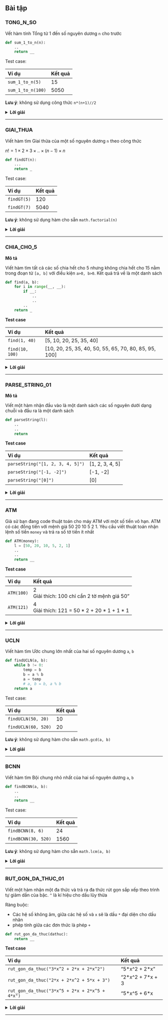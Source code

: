 ## Bài tập


### TONG_N_SO

Vết hàm tính Tổng từ 1 đến số nguyên dương `n` cho trước

```python
def sum_1_to_n(n):
    ..
    return __
```

Test case:

|Ví dụ|Kết quả|
|:--|:----------|
|`sum_1_to_n(5)`|15|
|`sum_1_to_n(100)`|5050|

**Lưu ý**: không sử dụng công thức `n*(n+1)//2` 

<details><summary><b>Lời giải</b></summary>
<p>

```python
def sum_1_to_n(n):
    answer = 0
    for i in range(1, n+1):
        answer += i
    return answer
```
</p></details>

---

### GIAI_THUA

Viết hàm tìm Giai thừa của một số nguyên dương `n` theo công thức

$n! = 1 \times 2 \times 3 \times .. \times (n-1) \times n$

```python
def findGT(n):
    ...
    return _
```

Test case:

|Ví dụ|Kết quả|
|:--|:----------|
|`findGT(5)`|120|
|`findGT(7)`|5040|

**Lưu ý**: không sử dụng hàm cho sẵn `math.factorial(n)` 

<details><summary><b>Lời giải</b></summary>
<p>

```python
def findGT(n):
    answer = 1
    for i in range(1, n+1):
        answer *= i
    return answer
```

</p></details>
---

### CHIA_CHO_5

**Mô tả**

Viết hàm tìm tất cả các số chia hết cho 5 nhưng không chia hết cho 15 nằm trong đoạn từ `[a, b]` với điều kiện `a>0, b>0`. Kết quả trả về là một danh sách

```python
def find(a, b):
    for i in range(__, __):
        if __:
            ..
            ..
        ..
    return _
```

**Test case**

|Ví dụ|Kết quả|
|:--|:----------|
|`find(1, 40)`|[5, 10, 20, 25, 35, 40]|
|`find(10, 100)`|[10, 20, 25, 35, 40, 50, 55, 65, 70, 80, 85, 95, 100]|

<details><summary><b>Lời giải</b></summary>
<p>

```python
def find(a, b):
    answer = []
    for i in range(a, b + 1):
        if (i % 5 == 0) & (i % 3 != 0):
            answer.append(i)
    return answer
```
</p></details>
---

### PARSE_STRING_01

**Mô tả**

Viết một hàm nhận đầu vào là một danh sách các số nguyên dưới dạng chuỗi và đầu ra là một danh sách

```python
def parseString(l):
    ..
    ..
    return
```
**Test case**

|Ví dụ|Kết quả|
|:--|:----------|
|`parseString("[1, 2, 3, 4, 5]")`|[1, 2, 3, 4, 5]|
|`parseString("[-1, -2]")`|[-1, -2]|
|`parseString("[0]")`|[0]|

<details><summary><b>Lời giải</b></summary>
<p>

```python
def parseString(l):
    items = l.split(',')
    answer = []
    for i in range(len(items)):
        item = items[i].replace('[','').replace(']','').strip() 
        item = int(item)
        answer.append(item)
    return answer
```
</p></details>
---

### ATM

Giả sử bạn đang code thuật toán cho máy ATM với một số tiền vô hạn.
ATM có các đồng tiền với mệnh giá 50 20 10 5 2 1.
Yêu cầu viết thuật toán nhận lệnh số tiền `money` và trả ra số tờ tiền ít nhất


```python
def ATM(money):
    l = [50, 20, 10, 5, 2, 1]
    ..
    ..
    return __
```

**Test case**

|Ví dụ|Kết quả|
|:--|:----------|
|`ATM(100)`|2 <br> Giải thích: 100 chỉ cần 2 tờ mệnh giá 50"|
|`ATM(121)`|4 <br> Giải thích: 121 = 50 * 2 + 20 * 1 + 1 * 1|

<details><summary><b>Lời giải</b></summary>
<p>

```python
def ATM(money):
    l = [50, 20, 10, 5, 2, 1]
    answer = [0, 0, 0, 0, 0, 0]
    for i in range(len(l)):
        answer[i] = money // l[i]
        money = money % l[i]
    return sum(answer)
```
</p></details>
---

### UCLN

Viết hàm tìm Ước chung lớn nhất của hai số  nguyên dương `a`, `b`


```python
def findUCLN(a, b):
    while b != 0:
        temp = b
        b = a % b
        a = temp
        # a, b = b, a % b
    return a
```


Test case:

|Ví dụ|Kết quả|
|:--|:----------|
|`findUCLN(50, 20)`|10|
|`findUCLN(60, 520)`|20|

**Lưu ý**: không sử dụng hàm cho sẵn `math.gcd(a, b)` 


<details><summary><b>Lời giải</b></summary>
<p>

```python
import math
def findUCLN(a, b):
    return math.gcd(a, b)
```
</p></details>
---

### BCNN

Viết hàm tìm Bội chung nhỏ nhất của hai số nguyên dương `a`, `b`

```python
def findBCNN(a, b):
    ..
    ..
    return __
```

Test case:

|Ví dụ|Kết quả|
|:--|:----------|
|`findBCNN(8, 6)`|24|
|`findBCNN(30, 520)`|1560|

**Lưu ý**: không sử dụng hàm cho sẵn `math.lcm(a, b)` 

<details><summary><b>Lời giải</b></summary>
<p>

```python
def findBCNN(a, b):
    answer = a * b // findUCLN(a, b)
    return answer
```
</p></details>

---

### RUT_GON_DA_THUC_01

Viết một hàm nhận một đa thức  và trả ra đa thức rút gọn sắp xếp theo trình tự giảm dần của bậc.
`^` là kí hiệu cho dấu lũy thừa

Ràng buộc:

- Các hệ số không âm, giữa các hệ số và `x` sẽ là dấu `*` đại diện cho dấu nhân
- phép tính giữa các đơn thức là phép `+`


```python
def rut_gon_da_thuc(dathuc):
    return __
```

**Test case**

|Ví dụ|Kết quả|
|:--|:----------|
|`rut_gon_da_thuc("3*x^2 + 2*x + 2*x^2")`|"5\*x^2 + 2\*x"|
|`rut_gon_da_thuc("2*x + 2*x^2 + 5*x + 3")`|"2\*x^2 + 7\*x + 3|
|`rut_gon_da_thuc("3*x^5 + 2*x + 2*x^5 + 4*x")`|"5\*x^5 + 6\*x|

<details><summary><b>Lời giải</b></summary>
<p>

```python
def rut_gon_da_thuc(da_thuc):
    # Tách biệt các hạng tử
    hts = da_thuc.split(" + ")
    print(hts)
    # Tạo một từ điển để lưu trữ số lượng và hạng tử
    thong_ke = {}
    
    for ht in hts:
        print(ht)
        if '*' not in ht:
            he_so, bac = ht, 0
        else:
            he_so, bac = ht.split("*x")
            print(he_so, bac)
            if "^" in bac:
                bac = int(bac.split("^")[1])
            else:
                bac = 1
        # Cập nhật số lượng và hạng tử trong từ điển
        if bac in thong_ke:
            thong_ke[bac] += int(he_so)
        else:
            thong_ke[bac] = int(he_so)
    
    print(thong_ke)
    # Tạo đa thức đã rút gọn
    da_thuc_rut_gon = ""
    for bac, he_so in sorted(thong_ke.items(), reverse=True):
        if he_so != 0:
            if bac >=2 :
                da_thuc_rut_gon += f"{he_so}*x^{bac} + "
            elif bac == 1:
                da_thuc_rut_gon += f"{he_so}*x + "
            else:
                da_thuc_rut_gon += str(he_so)
    
    # Loại bỏ dấu + cuối cùng
    da_thuc_rut_gon = da_thuc_rut_gon.rstrip(" + ")
    
    return da_thuc_rut_gon
```
</p></details>
---
